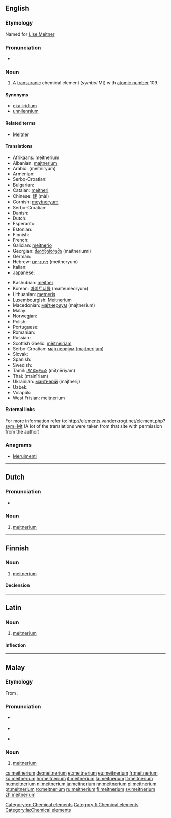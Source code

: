 {{also|Meitnerium}}
==English==

{{wikipedia}}
{{elements|Mt|hassium|Hs|darmstadtium|Ds}}

===Etymology===
Named for [[w:Lise Meitner|Lise Meitner]]

===Pronunciation===
* {{IPA|/maɪtˈnɜriəm/|lang=en}}

===Noun===
{{en-noun|-}}

# A [[transuranic]] chemical element (''symbol'' Mt) with [[atomic number]] 109.

====Synonyms====
* [[eka-iridium]] {{qualifier|used before the element was discovered}}
* [[unnilennium]] {{qualifier|used before the element was officially named}}

====Related terms====
* [[w:Lise Meitner|Meitner]]

====Translations====
{{rfc-tsort|duplicate language: Serbo-Croatian}}
{{trans-top|chemical element}}
* Afrikaans: meitnerium
* Albanian: [[majtnerium]]
* Arabic: {{Arab|[[ميتنريوم]]}} (meitníryum) {{m}}
* Armenian: {{t-|hy|մայտներիում|tr=maytnerium}}
* Serbo-Croatian: {{t-|sh|meitnerij}}
* Bulgarian: {{t-|bg|мейтнерий|m|tr=méjtnerij}}
* Catalan: [[meitneri]]
* Chinese: [[䥑]] (mài)
* Cornish: [[meytneryum]]
* Serbo-Croatian: {{t-|sh|meitnerij}}
* Danish: {{t-|da|meitnerium}}
* Dutch: {{t+|nl|meitnerium|n}}
* Esperanto: {{t-|eo|mejtnerio}}
* Estonian: {{t-|et|meitneerium}}
* Finnish: {{t+|fi|meitnerium}}
* French: {{t+|fr|meitnérium|m}}
* Galician: [[meitnerio]]
* Georgian: [[მაიტნერიუმი]] (maitneriumi)
* German: {{t+|de|Meitnerium|n}}
* Hebrew: [[מיטנריום]] (meitneryum)
* Italian: {{t+|it|meitnerio|m}}
* Japanese: {{t+|ja|マイトネリウム|tr=maitoneriumu}}
{{trans-mid}}
* Kashubian: [[meitner]]
* Korean: [[마이트너륨]] (maiteuneoryum)
* Lithuanian: [[metneris]]
* Luxembourgish: [[Meitnerium]]
* Macedonian: [[мајтнериум]] (majtnerium) {{m}}
* Malay: {{t-|ms|meitnerium}}
* Norwegian: {{t-|no|meitnerium}}
* Polish: {{t+|pl|meitner|m}}
* Portuguese: {{t+|pt|meitnério|m}}
* Romanian: {{t+|ro|meitneriu|n}}
* Russian: {{t+|ru|мейтнерий|m|tr=méjtnerij}}
* Scottish Gaelic: [[mèitneiriam]]
* Serbo-Croatian: [[мајтнеријум]] ([[majtnerijum]]) {{m}}
* Slovak: {{t-|sk|meitnerium}}
* Spanish: {{t+|es|meitnerio|m}}
* Swedish: {{t+|sv|meitnerium}}
* Tamil: [[மீட்நேரியம்]] (mīţnēriyam)
* Thai: {{Thai|[[ไมต์นีเรียม]]}} (mainīriam)
* Ukrainian: [[майтнерій]] (májtnerij) {{m}}
* Uzbek: {{t-|uz|мейтнерий|tr=meitneriy|sc=Cyrl}}
* Volapük: {{t+|vo|mätnerin}}
* West Frisian: meitnerium
{{trans-bottom}}

====External links====
For more information refer to:
http://elements.vanderkrogt.net/element.php?sym=Mt
(A lot of the translations were taken from that site with permission from the author)

===Anagrams===
* [[Meruimenti#English|Meruimenti]]

[[Category:en:Chemical elements]]

----

==Dutch==
{{wikipedia|lang=nl}}
{{elements|Mt|hassium|Hs|darmstadtium|Ds|lang=nl}}

===Pronunciation===
* {{audio|Nl-meitnerium.ogg|Audio}}

===Noun===
{{nl-noun|n|-|-}}

# [[#English|meitnerium]]

----

==Finnish==
{{wikipedia|lang=fi}}

===Noun===
{{fi-noun}}

# [[#English|meitnerium]]

====Declension====
{{fi-decl-tuoli|meitnerium|nopl=1|i=0}}

[[Category:fi:Chemical elements]]

----

==Latin==
{{wikipedia|lang=la}}

===Noun===
{{la-noun|meitnerium|meitnerii|meitneriī|n|second}}

# [[#English|meitnerium]]

====Inflection====
{{la-decl-2nd-N|meitneri}}

[[Category:la:Chemical elements]]

----

==Malay==
{{wikipedia|lang=ms}}
{{elements|Mt|hassium|Hs|darmstadtium|Ds|lang=ms}}

===Etymology===
From {{etyl|en|ms}} {{term|meitnerium|lang=en}}.

===Pronunciation===
* {{a|Johor-Selangor}} {{IPA|/meitneriom/|lang=ms}}
* {{a|Riau-Lingga}} {{IPA|/meitneriʊm/|lang=ms}}
* {{rhymes|iom|jom|om|lang=ms}}

===Noun===
{{head|ms|noun}}

# [[#English|meitnerium]] {{gloss|chemical element}}

[[cs:meitnerium]]
[[de:meitnerium]]
[[et:meitnerium]]
[[eu:meitnerium]]
[[fr:meitnerium]]
[[ko:meitnerium]]
[[hr:meitnerium]]
[[it:meitnerium]]
[[la:meitnerium]]
[[lt:meitnerium]]
[[hu:meitnerium]]
[[nl:meitnerium]]
[[ja:meitnerium]]
[[nn:meitnerium]]
[[pl:meitnerium]]
[[pt:meitnerium]]
[[ro:meitnerium]]
[[ru:meitnerium]]
[[fi:meitnerium]]
[[sv:meitnerium]]
[[zh:meitnerium]]